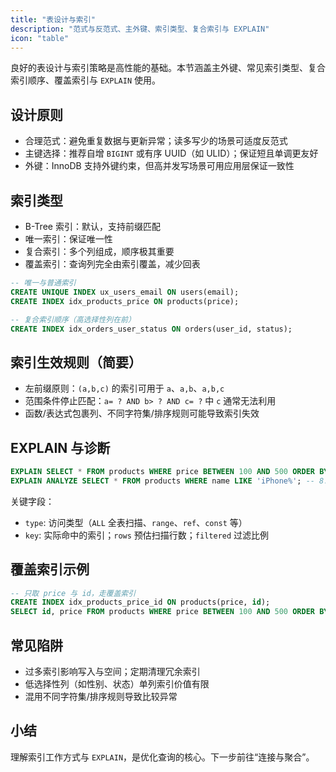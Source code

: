 ```yaml
---
title: "表设计与索引"
description: "范式与反范式、主外键、索引类型、复合索引与 EXPLAIN"
icon: "table"
---
```


良好的表设计与索引策略是高性能的基础。本节涵盖主外键、常见索引类型、复合索引顺序、覆盖索引与 `EXPLAIN` 使用。

## 设计原则

- 合理范式：避免重复数据与更新异常；读多写少的场景可适度反范式
- 主键选择：推荐自增 `BIGINT` 或有序 UUID（如 ULID）；保证短且单调更友好
- 外键：InnoDB 支持外键约束，但高并发写场景可用应用层保证一致性

## 索引类型

- B-Tree 索引：默认，支持前缀匹配
- 唯一索引：保证唯一性
- 复合索引：多个列组成，顺序极其重要
- 覆盖索引：查询列完全由索引覆盖，减少回表

```sql
-- 唯一与普通索引
CREATE UNIQUE INDEX ux_users_email ON users(email);
CREATE INDEX idx_products_price ON products(price);

-- 复合索引顺序（高选择性列在前）
CREATE INDEX idx_orders_user_status ON orders(user_id, status);
```

## 索引生效规则（简要）

- 左前缀原则：`(a,b,c)` 的索引可用于 `a`、`a,b`、`a,b,c`
- 范围条件停止匹配：`a= ? AND b> ? AND c= ?` 中 `c` 通常无法利用
- 函数/表达式包裹列、不同字符集/排序规则可能导致索引失效

## EXPLAIN 与诊断

```sql
EXPLAIN SELECT * FROM products WHERE price BETWEEN 100 AND 500 ORDER BY price LIMIT 20;
EXPLAIN ANALYZE SELECT * FROM products WHERE name LIKE 'iPhone%'; -- 8.0+
```

关键字段：

- `type`: 访问类型（`ALL` 全表扫描、`range`、`ref`、`const` 等）
- `key`: 实际命中的索引；`rows` 预估扫描行数；`filtered` 过滤比例

## 覆盖索引示例

```sql
-- 只取 price 与 id，走覆盖索引
CREATE INDEX idx_products_price_id ON products(price, id);
SELECT id, price FROM products WHERE price BETWEEN 100 AND 500 ORDER BY price;
```

## 常见陷阱

- 过多索引影响写入与空间；定期清理冗余索引
- 低选择性列（如性别、状态）单列索引价值有限
- 混用不同字符集/排序规则导致比较异常

## 小结

理解索引工作方式与 `EXPLAIN`，是优化查询的核心。下一步前往“连接与聚合”。
